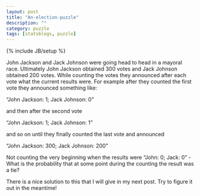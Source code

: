 ```yaml
---
layout: post
title: "An-election-puzzle"
description: ""
category: puzzle
tags: [statsblogs, puzzle]
---
```

{% include JB/setup %}

John Jackson and Jack Johnson were going head to head in a mayoral race. Ultimately John Jackson obtained 300 votes and Jack Johnson obtained 200 votes. While counting the votes they announced after each vote what the current results were. For example after they counted the first vote they announced something like:

"John Jackson: 1; Jack Johnson: 0"

and then after the second vote

"John Jackson: 1; Jack Johnson: 1"

and so on until they finally counted the last vote and announced

"John Jackson: 300; Jack Johnson: 200"

Not counting the very beginning when the results were "John: 0; Jack: 0" - What is the probability that at some point during the counting the result was a tie?

There is a nice solution to this that I will give in my next post.  Try to figure it out in the meantime!